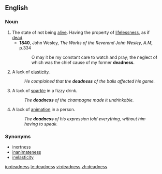 ==English==

===Noun===
{{en-noun|-}}

# The state of not being [[alive]]. Having the property of [[lifelessness]], as if [[dead]].
#* '''1840''', John Wesley, ''The Works of the Reverend John Wesley, A.M'', p.334
#*:O may it be my constant care to watch and pray; the neglect of which was the chief cause of my former '''deadness'''.
# A lack of [[elasticity]].
#:''He complained that the '''deadness''' of the balls affected his game.''
# A lack of [[sparkle]] in a fizzy drink.
#:''The '''deadness''' of the champagne made it undrinkable.''
# A lack of [[animation]] in a person.
#:''The '''deadness''' of his expression told everything, without him having to speak.''

===Synonyms===
* [[inertness]]
* [[inanimateness]]
* [[inelasticity]]

[[io:deadness]]
[[te:deadness]]
[[vi:deadness]]
[[zh:deadness]]